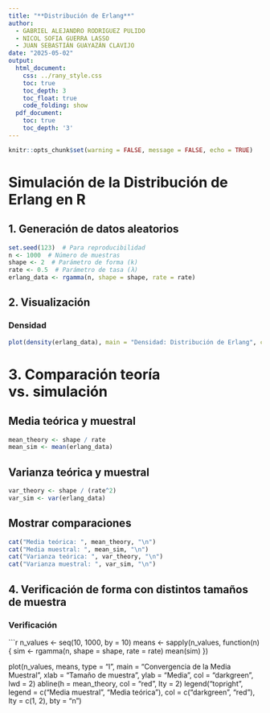 ```yaml
---
title: "**Distribución de Erlang**"
author: 
  - GABRIEL ALEJANDRO RODRIGUEZ PULIDO  
  - NICOL SOFIA GUERRA LASSO  
  - JUAN SEBASTIÁN GUAYAZÁN CLAVIJO
date: "2025-05-02"
output:
  html_document:
    css: ../rany_style.css
    toc: true
    toc_depth: 3
    toc_float: true
    code_folding: show
  pdf_document:
    toc: true
    toc_depth: '3'
---
```


```r
knitr::opts_chunk$set(warning = FALSE, message = FALSE, echo = TRUE)
```

# Simulación de la Distribución de Erlang en R


## 1. Generación de datos aleatorios
```r
set.seed(123)  # Para reproducibilidad
n <- 1000  # Número de muestras
shape <- 2  # Parámetro de forma (k)
rate <- 0.5  # Parámetro de tasa (λ)
erlang_data <- rgamma(n, shape = shape, rate = rate)
```

## 2. Visualización

### Densidad
```r
plot(density(erlang_data), main = "Densidad: Distribución de Erlang", col = "darkblue", lwd = 2)
```

# 3. Comparación teoría vs. simulación

## Media teórica y muestral
```r
mean_theory <- shape / rate
mean_sim <- mean(erlang_data)
```

## Varianza teórica y muestral
```r
var_theory <- shape / (rate^2)
var_sim <- var(erlang_data)
```

## Mostrar comparaciones
```r
cat("Media teórica: ", mean_theory, "\n")
cat("Media muestral: ", mean_sim, "\n")
cat("Varianza teórica: ", var_theory, "\n")
cat("Varianza muestral: ", var_sim, "\n")
```

## 4. Verificación de forma con distintos tamaños de muestra

### Verificación
```r
n_values <- seq(10, 1000, by = 10)
means <- sapply(n_values, function(n) {
  sim <- rgamma(n, shape = shape, rate = rate)
  mean(sim)
})

plot(n_values, means, type = "l", main = "Convergencia de la Media Muestral", xlab = "Tamaño de muestra", ylab = "Media", col = "darkgreen", lwd = 2)
abline(h = mean_theory, col = "red", lty = 2)
legend("topright", legend = c("Media muestral", "Media teórica"),
       col = c("darkgreen", "red"), lty = c(1, 2), bty = "n")
